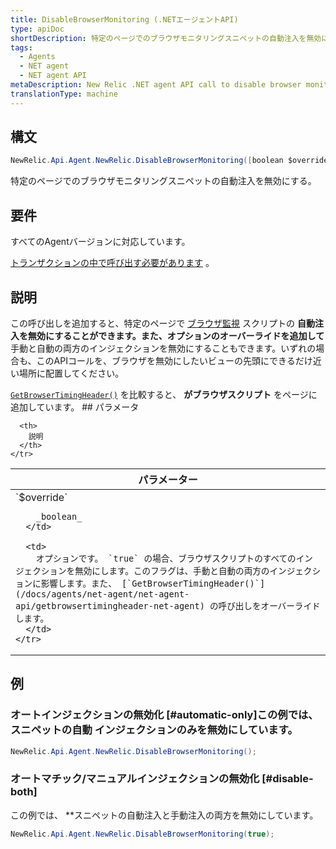 ```yaml
---
title: DisableBrowserMonitoring (.NETエージェントAPI)
type: apiDoc
shortDescription: 特定のページでのブラウザモニタリングスニペットの自動注入を無効にする。
tags:
  - Agents
  - NET agent
  - NET agent API
metaDescription: New Relic .NET agent API call to disable browser monitoring on specific pages or views.
translationType: machine
---
```


## 構文

```cs
NewRelic.Api.Agent.NewRelic.DisableBrowserMonitoring([boolean $override])
```

特定のページでのブラウザモニタリングスニペットの自動注入を無効にする。

## 要件

すべてのAgentバージョンに対応しています。

[トランザクションの中で呼び出す必要があります](/docs/glossary/glossary/#transaction) 。

## 説明

この呼び出しを追加すると、特定のページで [ブラウザ監視](/docs/browser/new-relic-browser/getting-started/new-relic-browser) スクリプトの **自動注入を無効にすることができます。また、オプションのオーバーライドを追加して** 手動と自動の両方のインジェクションを無効にすることもできます。いずれの場合も、このAPIコールを、ブラウザを無効にしたいビューの先頭にできるだけ近い場所に配置してください。

<Callout variant="tip">[`GetBrowserTimingHeader()`](/docs/agents/net-agent/net-agent-api/getbrowsertimingheader-net-agent) を比較すると、 **がブラウザスクリプト** をページに追加しています。
</Callout>## パラメータ

<table>
  <thead>
    <tr>
      <th width="25%">
        パラメーター
      </th>

      <th>
        説明
      </th>
    </tr>
  </thead>

  <tbody>
    <tr>
      <td>
        `$override`

        _boolean_
      </td>

      <td>
        オプションです。 `true` の場合、ブラウザスクリプトのすべてのインジェクションを無効にします。このフラグは、手動と自動の両方のインジェクションに影響します。また、 [`GetBrowserTimingHeader()`](/docs/agents/net-agent/net-agent-api/getbrowsertimingheader-net-agent) の呼び出しをオーバーライドします。
      </td>
    </tr>
  </tbody>
</table>

## 例

### オートインジェクションの無効化 [#automatic-only]この例では、 **スニペットの自動** インジェクションのみを無効にしています。

```cs
NewRelic.Api.Agent.NewRelic.DisableBrowserMonitoring();
```

### オートマチック/マニュアルインジェクションの無効化 [#disable-both]

この例では、 \*\*スニペットの自動注入と手動注入の両方を無効にしています。

```cs
NewRelic.Api.Agent.NewRelic.DisableBrowserMonitoring(true);
```
